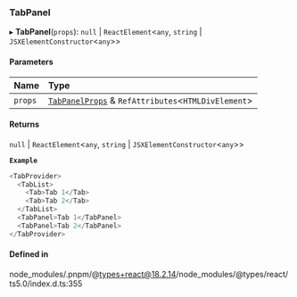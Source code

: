 ### TabPanel

▸ **TabPanel**(`props`): `null` \| `ReactElement`\<`any`, `string` \| `JSXElementConstructor`\<`any`\>\>

#### Parameters

| Name    | Type                                                                                 |
| :------ | :----------------------------------------------------------------------------------- |
| `props` | [`TabPanelProps`](interfaces/TabPanelProps.md) & `RefAttributes`\<`HTMLDivElement`\> |

#### Returns

`null` \| `ReactElement`\<`any`, `string` \| `JSXElementConstructor`\<`any`\>\>

**`Example`**

```ts
<TabProvider>
  <TabList>
    <Tab>Tab 1</Tab>
    <Tab>Tab 2</Tab>
  </TabList>
  <TabPanel>Tab 1</TabPanel>
  <TabPanel>Tab 2</TabPanel>
</TabProvider>
```

#### Defined in

node_modules/.pnpm/@types+react@18.2.14/node_modules/@types/react/ts5.0/index.d.ts:355

